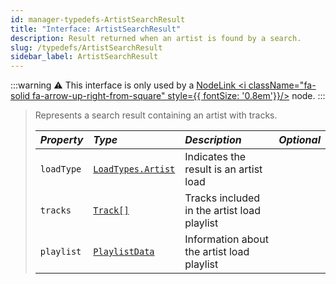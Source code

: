 ```yaml
---
id: manager-typedefs-ArtistSearchResult
title: "Interface: ArtistSearchResult"
description: Result returned when an artist is found by a search.
slug: /typedefs/ArtistSearchResult
sidebar_label: ArtistSearchResult
---
```

:::warning
⚠️ This interface is only used by a [NodeLink <i className="fa-solid fa-arrow-up-right-from-square" style={{ fontSize: '0.8em'}}/>](https://github.com/PerformanC/NodeLink) node.
:::

> Represents a search result containing an artist with tracks.
> 
> | <i className="fa-solid fa-hashtag"/> Property | <i className="fa-solid fa-font"/> Type                  | <i className="fa-solid fa-list"/> Description | <i className="fa-solid fa-flask"/> Optional |
> |:----------------------------------------------|:------------------------------------------------------- |:----------------------------------------------|:-------------------------------------------:|
> | `loadType`                                    | [`LoadTypes.Artist`](../Enums/LoadTypes.mdx#artist)     | Indicates the result is an artist load        | <i className="fa-solid fa-xmark"/>          |
> | `tracks`                                      | [`Track[]`](./Track.mdx)                                | Tracks included in the artist load playlist   | <i className="fa-solid fa-xmark"/>          |
> | `playlist`                                    | [`PlaylistData`](./PlaylistData.mdx)                    | Information about the artist load playlist    | <i className="fa-solid fa-xmark"/>          |
